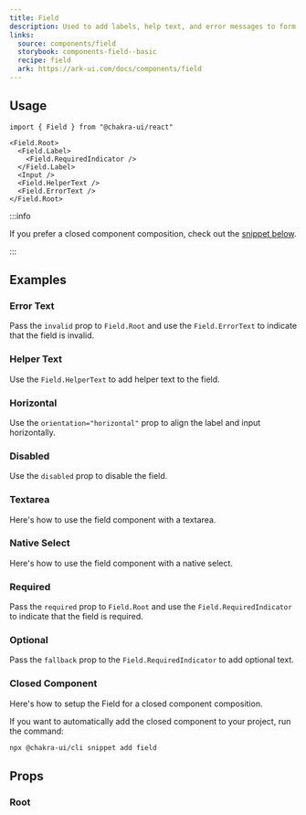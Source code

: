```yaml
---
title: Field
description: Used to add labels, help text, and error messages to form fields.
links:
  source: components/field
  storybook: components-field--basic
  recipe: field
  ark: https://ark-ui.com/docs/components/field
---
```


<ExampleTabs name="field-basic" />

## Usage

```tsx
import { Field } from "@chakra-ui/react"
```

```tsx
<Field.Root>
  <Field.Label>
    <Field.RequiredIndicator />
  </Field.Label>
  <Input />
  <Field.HelperText />
  <Field.ErrorText />
</Field.Root>
```

:::info

If you prefer a closed component composition, check out the
[snippet below](#closed-component).

:::

## Examples

### Error Text

Pass the `invalid` prop to `Field.Root` and use the `Field.ErrorText` to
indicate that the field is invalid.

<ExampleTabs name="field-with-error-text" />

### Helper Text

Use the `Field.HelperText` to add helper text to the field.

<ExampleTabs name="field-with-helper-text" />

### Horizontal

Use the `orientation="horizontal"` prop to align the label and input
horizontally.

<ExampleTabs name="field-horizontal" />

### Disabled

Use the `disabled` prop to disable the field.

<ExampleTabs name="field-with-disabled" />

### Textarea

Here's how to use the field component with a textarea.

<ExampleTabs name="field-with-textarea" />

### Native Select

Here's how to use the field component with a native select.

<ExampleTabs name="field-with-native-select" />

### Required

Pass the `required` prop to `Field.Root` and use the `Field.RequiredIndicator`
to indicate that the field is required.

<ExampleTabs name="field-with-required" />

### Optional

Pass the `fallback` prop to the `Field.RequiredIndicator` to add optional text.

<ExampleTabs name="field-with-optional" />

### Closed Component

Here's how to setup the Field for a closed component composition.

<ExampleCode name="field-closed-component" />

If you want to automatically add the closed component to your project, run the
command:

```bash
npx @chakra-ui/cli snippet add field
```

## Props

### Root

<PropTable component="Field" part="Root" />

